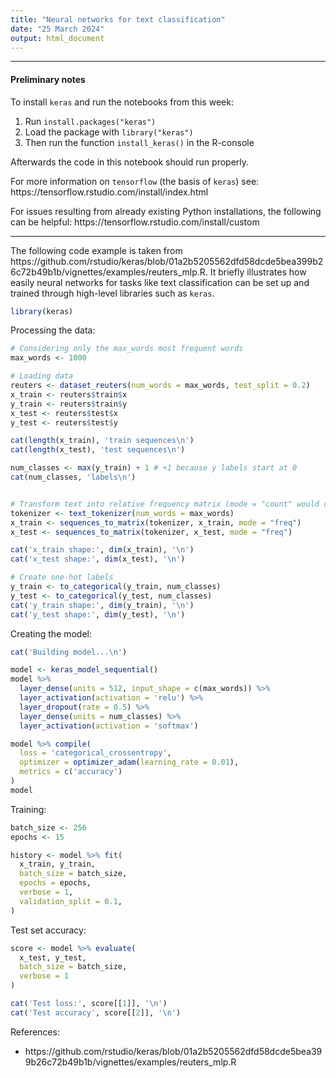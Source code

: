 ```yaml
---
title: "Neural networks for text classification"
date: "25 March 2024"
output: html_document
---
```


--------------------------------------------------------------------------------

#### Preliminary notes

To install `keras` and run the notebooks from this week:

1. Run `install.packages("keras")`
2. Load the package with `library("keras")`
3. Then run the function `install_keras()` in the R-console

Afterwards the code in this notebook should run properly.

For more information on `tensorflow` (the basis of `keras`) see: https://tensorflow.rstudio.com/install/index.html

For issues resulting from already existing Python installations, the following can be helpful: https://tensorflow.rstudio.com/install/custom

--------------------------------------------------------------------------------

The following code example is taken from https://github.com/rstudio/keras/blob/01a2b5205562dfd58dcde5bea399b26c72b49b1b/vignettes/examples/reuters_mlp.R. It briefly illustrates how easily neural networks for tasks like text classification can be set up and trained through high-level libraries such as `keras`.

```r
library(keras)
```

Processing the data:

```r
# Considering only the max_words most frequent words
max_words <- 1000

# Loading data
reuters <- dataset_reuters(num_words = max_words, test_split = 0.2)
x_train <- reuters$train$x
y_train <- reuters$train$y
x_test <- reuters$test$x
y_test <- reuters$test$y

cat(length(x_train), 'train sequences\n')
cat(length(x_test), 'test sequences\n')

num_classes <- max(y_train) + 1 # +1 because y labels start at 0
cat(num_classes, 'labels\n')


# Transform text into relative frequency matrix (mode = "count" would create dfm)
tokenizer <- text_tokenizer(num_words = max_words)
x_train <- sequences_to_matrix(tokenizer, x_train, mode = "freq")
x_test <- sequences_to_matrix(tokenizer, x_test, mode = "freq")

cat('x_train shape:', dim(x_train), '\n')
cat('x_test shape:', dim(x_test), '\n')

# Create one-hot labels
y_train <- to_categorical(y_train, num_classes)
y_test <- to_categorical(y_test, num_classes)
cat('y_train shape:', dim(y_train), '\n')
cat('y_test shape:', dim(y_test), '\n')

```

Creating the model:

```r

cat('Building model...\n')

model <- keras_model_sequential()
model %>%
  layer_dense(units = 512, input_shape = c(max_words)) %>% 
  layer_activation(activation = 'relu') %>% 
  layer_dropout(rate = 0.5) %>% 
  layer_dense(units = num_classes) %>% 
  layer_activation(activation = 'softmax')

model %>% compile(
  loss = 'categorical_crossentropy',
  optimizer = optimizer_adam(learning_rate = 0.01),
  metrics = c('accuracy')
)
model
```

Training:

```r
batch_size <- 256
epochs <- 15

history <- model %>% fit(
  x_train, y_train,
  batch_size = batch_size,
  epochs = epochs,
  verbose = 1,
  validation_split = 0.1,
)
```

Test set accuracy:

```r
score <- model %>% evaluate(
  x_test, y_test,
  batch_size = batch_size,
  verbose = 1
)

cat('Test loss:', score[[1]], '\n')
cat('Test accuracy', score[[2]], '\n')
```

References:

- https://github.com/rstudio/keras/blob/01a2b5205562dfd58dcde5bea399b26c72b49b1b/vignettes/examples/reuters_mlp.R
